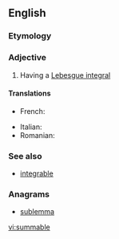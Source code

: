 ==English==

===Etymology===
{{suffix|sum|able}}

===Adjective===
{{en-adj}}

# {{context|mathematics|of a function}} Having a [[Lebesgue integral]]

====Translations====
{{trans-top|having a Lebesgue integral}}
* French: {{t+|fr|sommable}}
{{trans-mid}}
* Italian: {{t-|it|sommabile}}
* Romanian: {{t-|ro|sumabil}}
{{trans-bottom}}

===See also===
* [[integrable]]

===Anagrams===
* [[sublemma#English|sublemma]]

[[vi:summable]]